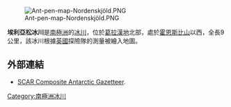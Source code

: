 [[Image:Ant-pen-map-Nordenskjöld.PNG|thumb]]

{{coord|64|15|S|59|25|W|source:GNIS|display=title}}

'''埃利亞松冰川'''是[[南極洲|南極洲]]的[[冰川|冰川]]，位於[[葛拉漢地|葛拉漢地]]北部，處於[[霍恩斯比山|霍恩斯比山]]以西，全長9公里，該冰川根據[[英國|英國]]探險隊的測量被繪入地圖。

==外部連結==
* [http://data.aad.gov.au/aadc/gaz/scar/ SCAR Composite Antarctic Gazetteer]{{WebCite|url=https://www.webcitation.org/5ug2CfC7m?url=http://data.aad.gov.au/aadc/gaz/scar/ |date=20101202140255 |dateformat=iso }}.

{{DEFAULTSORT:Eliason Glacier}}
[[Category:南極洲冰川|Category:南極洲冰川]]


{{NordenskjöldCoast-geo-stub}}
